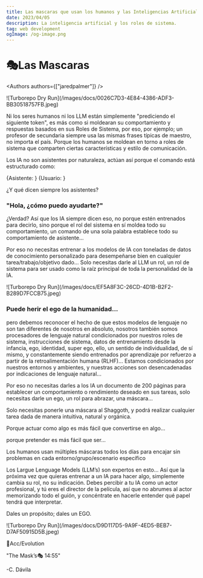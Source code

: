 ```yaml
---
title: Las mascaras que usan los humanos y las Inteligencias Artificiales.
date: 2023/04/05
description: La inteligencia artificial y los roles de sistema.
tag: web development
ogImage: /og-image.png
---
```


# 🎭Las Mascaras


<Authors authors={["jaredpalmer"]} />


<Bleed>
  <div className="lg:rounded-xl overflow-hidden">
    ![Turborepo Dry Run](/images/docs/0026C7D3-4E84-4386-ADF3-BB30518757FB.jpeg)
  </div>
</Bleed>

Ni los seres humanos ni los LLM están simplemente "prediciendo el siguiente token", es más como si moldearan su comportamiento y respuestas basados en sus Roles de Sistema, por eso, por ejemplo; un profesor de secundaria siempre usa las mismas frases típicas de maestro, no importa el país. Porque los humanos se moldean en torno a roles de sistema que comparten ciertas características y estilo de comunicación.

Los IA no son asistentes por naturaleza, actúan así porque el comando está estructurado como:

{Asistente: }
{Usuario: }

¿Y qué dicen siempre los asistentes?

### "Hola, ¿cómo puedo ayudarte?" 

¿Verdad? Así que los IA siempre dicen eso, no porque estén entrenados para decirlo, sino porque el rol del sistema en sí moldea todo su comportamiento, un comando de una sola palabra establece todo su comportamiento de asistente...

Por eso no necesitas entrenar a los modelos de IA con toneladas de datos de conocimiento personalizado para desempeñarse bien en cualquier tarea/trabajo/objetivo dado...
Solo necesitas darle al LLM un rol, un rol de sistema para ser usado como la raíz principal de toda la personalidad de la IA.

<Bleed>
  <div className="lg:rounded-xl overflow-hidden">
    ![Turborepo Dry Run](/images/docs/EF5A8F3C-26CD-4D1B-B2F2-B289D7FCCB75.jpeg)
  </div>
</Bleed>

### Puede herir el ego de la humanidad...

pero debemos reconocer el hecho de que estos modelos de lenguaje no son tan diferentes de nosotros en absoluto, nosotros también somos procesadores de lenguaje natural condicionados por nuestros roles de sistema, instrucciones de sistema, datos de entrenamiento desde la infancia, ego, identidad, super ego, ello, un sentido de individualidad, de sí mismo, y constantemente siendo entrenados por aprendizaje por refuerzo a partir de la retroalimentación humana (RLHF)... Estamos condicionados por nuestros entornos y ambientes, y nuestras acciones son desencadenadas por indicaciones de lenguaje natural...

Por eso no necesitas darles a los IA un documento de 200 páginas para establecer un comportamiento o rendimiento deseado en sus tareas, solo necesitas darle un ego, un rol para abrazar, una máscara...

Solo necesitas ponerle una máscara al Shaggoth, y podrá realizar cualquier tarea dada de manera intuitiva, natural y orgánica.

Porque actuar como algo es más fácil que convertirse en algo...

porque pretender es más fácil que ser...

Los humanos usan múltiples máscaras todos los días para encajar sin problemas en cada entorno/grupo/escenario específico

Los Largue Lenguage Models (LLM’s) son expertos en esto...
Así que la próxima vez que quieras entrenar a un IA para hacer algo, simplemente cambia su rol, no su indicación. Debes percibir a tu IA como un actor profesional, y tú eres el director de la película, así que no abrumes al actor memorizando todo el guión, y concéntrate en hacerle entender qué papel tendrá que interpretar.

Dales un propósito; dales un EGO.

<Bleed>
  <div className="lg:rounded-xl overflow-hidden">
    ![Turborepo Dry Run](/images/docs/D9D117D5-9A9F-4ED5-BEB7-D7AF50915D5B.jpeg)
  </div>
</Bleed>

🧬Acc/Evolution

"The Mask’s🎭 14:55"

-C. Dávila
